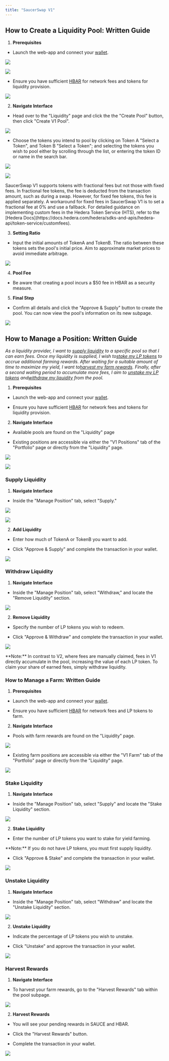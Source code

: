 ```yaml
---
title: "SaucerSwap V1"
---
```


## How to Create a Liquidity Pool: Written Guide

1. **Prerequisites**

  * Launch the web-app and connect your [wallet](/get-started/hedera-guide/create-hedera-wallet).

![](/images/get-started/saucerswap-tutorials/liquidity/files%2Fv0%2Fb%2Fgitbook-x-prod.appspot.com%2Fo%2Fspaces%252F5hXF6kx1TaOoCMAhLCv3%252Fuploads%252FMNbzjzWhdNEtPL046jMJ%252FConnect%2520Wallet.png)

<Frame caption="HashPack was used in this example.">
  <img src="/images/get-started/saucerswap-tutorials/liquidity/files%2Fv0%2Fb%2Fgitbook-x-prod.appspot.com%2Fo%2Fspaces%252F5hXF6kx1TaOoCMAhLCv3%252Fuploads%252FGTaDZkL81hys1Q7HeInE%252FConnect%2520Wallet%25202.png" />
</Frame>

  * Ensure you have sufficient [HBAR](/get-started/hedera-guide/get-hbar) for network fees and tokens for liquidity provision.

![](/images/get-started/saucerswap-tutorials/liquidity/files%2Fv0%2Fb%2Fgitbook-x-prod.appspot.com%2Fo%2Fspaces%252F5hXF6kx1TaOoCMAhLCv3%252Fuploads%252FOgLx9Ii7eAZZQZ5cv3A4%252FPortfolio%2520-%2520Tokens.png)

2. **Navigate Interface**

  * Head over to the "Liquidity" page and click the the "Create Pool" button, then click "Create V1 Pool".

![](/images/get-started/saucerswap-tutorials/liquidity/files%2Fv0%2Fb%2Fgitbook-x-prod.appspot.com%2Fo%2Fspaces%252F5hXF6kx1TaOoCMAhLCv3%252Fuploads%252F17TDZWiucCdpNQW9IpUs%252FCaptura%2520de%2520pantalla%25202025-01-01%2520a%2520la%28s%29%252017.50.39.png)

  * Choose the tokens you intend to pool by clicking on Token A "Select a Token", and Token B "Select a Token"; and selecting the tokens you wish to pool either by scrolling through the list, or entering the token ID or name in the search bar.

![](/images/get-started/saucerswap-tutorials/liquidity/files%2Fv0%2Fb%2Fgitbook-x-prod.appspot.com%2Fo%2Fspaces%252F5hXF6kx1TaOoCMAhLCv3%252Fuploads%252Fgko3VdW3YzHDfSypO1wa%252FCaptura%2520de%2520pantalla%25202025-01-01%2520a%2520la%28s%29%252018.26.04.png)

![](/images/get-started/saucerswap-tutorials/liquidity/files%2Fv0%2Fb%2Fgitbook-x-prod.appspot.com%2Fo%2Fspaces%252F5hXF6kx1TaOoCMAhLCv3%252Fuploads%252FfDaizmd9cHFd90iUcyHd%252FCaptura%2520de%2520pantalla%25202025-01-01%2520a%2520la%28s%29%252018.28.58.png)

<Info>
  SaucerSwap V1 supports tokens with fractional fees but not those with fixed fees. In fractional fee tokens, the fee is deducted from the transaction amount, such as during a swap. However, for fixed fee tokens, this fee is applied separately. A workaround for fixed fees in SaucerSwap V1 is to set a fractional fee at 0% and use a fallback. For detailed guidance on implementing custom fees in the Hedera Token Service (HTS), refer to the [Hedera Docs](https://docs.hedera.com/hedera/sdks-and-apis/hedera-api/token-service/customfees).
</Info>

3. **Setting Ratio**

  * Input the initial amounts of TokenA and TokenB. The ratio between these tokens sets the pool's initial price. Aim to approximate market prices to avoid immediate arbitrage.

![](/images/get-started/saucerswap-tutorials/liquidity/files%2Fv0%2Fb%2Fgitbook-x-prod.appspot.com%2Fo%2Fspaces%252F5hXF6kx1TaOoCMAhLCv3%252Fuploads%252FpSV0nCSjLTRhZdBFU0cq%252FCaptura%2520de%2520pantalla%25202025-01-01%2520a%2520la%28s%29%252018.31.17.png)

4. **Pool Fee**

  * Be aware that creating a pool incurs a $50 fee in HBAR as a security measure.

5. **Final Step**

  * Confirm all details and click the "Approve & Supply" button to create the pool. You can now view the pool's information on its new subpage.

![](/images/get-started/saucerswap-tutorials/liquidity/files%2Fv0%2Fb%2Fgitbook-x-prod.appspot.com%2Fo%2Fspaces%252F5hXF6kx1TaOoCMAhLCv3%252Fuploads%252Foc2KbILKRMm98O2lOALC%252FScreenshot%25202023-10-29%2520at%25204.43.40%25E2%2580%25AFPM.png)

## How to Manage a Position: Written Guide

*As a liquidity provider, I want to* [*supply liquidity*](/get-started/saucerswap-tutorials/liquidity/saucerswap-v1#supply-liquidity)  *to a specific pool so that I can earn fees. Once my liquidity is supplied, I wish to*[*stake my LP tokens*](/get-started/saucerswap-tutorials/liquidity/saucerswap-v1#stake-liquidity)  *to accrue additional farming rewards. After waiting for a suitable amount of time to maximize my yield, I want to*[*harvest my farm rewards*](/get-started/saucerswap-tutorials/liquidity/saucerswap-v1#harvest-rewards)*. Finally, after a second waiting period to accumulate more fees, I aim to* [*unstake my LP tokens*](/get-started/saucerswap-tutorials/liquidity/saucerswap-v1#unstake-liquidity)  *and*[*withdraw my liquidity*](/get-started/saucerswap-tutorials/liquidity/saucerswap-v1#withdraw-liquidity) *from the pool.*

1. **Prerequisites**

  * Launch the web-app and connect your [wallet](/get-started/hedera-guide/create-hedera-wallet).

  * Ensure you have sufficient [HBAR](/get-started/hedera-guide/get-hbar) for network fees and tokens for liquidity provision.

2. **Navigate Interface**

  * Available pools are found on the "Liquidity" page

  * Existing positions are accessible via either the "V1 Positions" tab of the "Portfolio" page or directly from the "Liquidity" page.

![](/images/get-started/saucerswap-tutorials/liquidity/files%2Fv0%2Fb%2Fgitbook-x-prod.appspot.com%2Fo%2Fspaces%252F5hXF6kx1TaOoCMAhLCv3%252Fuploads%252FQkYvAjqk1OUdYq4cYTWs%252FScreenshot%25202023-10-29%2520at%25204.48.14%25E2%2580%25AFPM.png)

![](/images/get-started/saucerswap-tutorials/liquidity/files%2Fv0%2Fb%2Fgitbook-x-prod.appspot.com%2Fo%2Fspaces%252F5hXF6kx1TaOoCMAhLCv3%252Fuploads%252FPYQrsb56ptddC5YkNYMT%252FScreenshot%25202023-10-29%2520at%25204.46.01%25E2%2580%25AFPM.png)

### Supply Liquidity

1. **Navigate Interface**

  * Inside the "Manage Position" tab, select "Supply."

![](/images/get-started/saucerswap-tutorials/liquidity/files%2Fv0%2Fb%2Fgitbook-x-prod.appspot.com%2Fo%2Fspaces%252F5hXF6kx1TaOoCMAhLCv3%252Fuploads%252FdhPQpUyZYhBsXXOshzUI%252FScreenshot%25202023-10-29%2520at%25204.50.40%25E2%2580%25AFPM.png)

![](/images/get-started/saucerswap-tutorials/liquidity/files%2Fv0%2Fb%2Fgitbook-x-prod.appspot.com%2Fo%2Fspaces%252F5hXF6kx1TaOoCMAhLCv3%252Fuploads%252F26gP7JrtbgkDuvPJlr9x%252FScreenshot%25202023-10-29%2520at%25204.52.11%25E2%2580%25AFPM.png)

2. **Add Liquidity**

  * Enter how much of TokenA or TokenB you want to add.

  * Click "Approve & Supply" and complete the transaction in your wallet.

![](/images/get-started/saucerswap-tutorials/liquidity/files%2Fv0%2Fb%2Fgitbook-x-prod.appspot.com%2Fo%2Fspaces%252F5hXF6kx1TaOoCMAhLCv3%252Fuploads%252FLYfRDVJQqZtT1VbicOdL%252FScreenshot%25202023-10-29%2520at%25204.53.17%25E2%2580%25AFPM.png)

### Withdraw Liquidity

1. **Navigate Interface**

  * Inside the "Manage Position" tab, select "Withdraw," and locate the "Remove Liquidity" section.

![](/images/get-started/saucerswap-tutorials/liquidity/files%2Fv0%2Fb%2Fgitbook-x-prod.appspot.com%2Fo%2Fspaces%252F5hXF6kx1TaOoCMAhLCv3%252Fuploads%252FdhcueNXB6iE2hzRNdcAB%252FScreenshot%25202023-10-29%2520at%25205.01.57%25E2%2580%25AFPM.png)

2. **Remove Liquidity**

  * Specify the number of LP tokens you wish to redeem.

  * Click "Approve & Withdraw" and complete the transaction in your wallet.

![](/images/get-started/saucerswap-tutorials/liquidity/files%2Fv0%2Fb%2Fgitbook-x-prod.appspot.com%2Fo%2Fspaces%252F5hXF6kx1TaOoCMAhLCv3%252Fuploads%252FlfP48dUV58mQODlG1wH3%252FScreenshot%25202023-10-29%2520at%25205.03.15%25E2%2580%25AFPM.png)

<Info>
  **Note:** In contrast to V2, where fees are manually claimed, fees in V1 directly accumulate in the pool, increasing the value of each LP token. To claim your share of earned fees, simply withdraw liquidity.
</Info>

### How to Manage a Farm: Written Guide

1. **Prerequisites**

  * Launch the web-app and connect your [wallet](/get-started/hedera-guide/create-hedera-wallet).

  * Ensure you have sufficient [HBAR](/get-started/hedera-guide/get-hbar) for network fees and LP tokens to farm.

2. **Navigate Interface**

  * Pools with farm rewards are found on the "Liquidity" page.

![](/images/get-started/saucerswap-tutorials/liquidity/files%2Fv0%2Fb%2Fgitbook-x-prod.appspot.com%2Fo%2Fspaces%252F5hXF6kx1TaOoCMAhLCv3%252Fuploads%252FZAWIa03NG3CWPk0uWalh%252FScreenshot%25202023-10-29%2520at%25205.06.03%25E2%2580%25AFPM.png)

  * Existing farm positions are accessible via either the "V1 Farm" tab of the "Portfolio" page or directly from the "Liquidity" page.

![](/images/get-started/saucerswap-tutorials/liquidity/files%2Fv0%2Fb%2Fgitbook-x-prod.appspot.com%2Fo%2Fspaces%252F5hXF6kx1TaOoCMAhLCv3%252Fuploads%252Fh4kBWD6ChBIsuWzhq5yV%252FScreenshot%25202023-10-29%2520at%25205.09.01%25E2%2580%25AFPM.png)

### Stake Liquidity

1. **Navigate Interface**

  * Inside the "Manage Position" tab, select "Supply" and locate the "Stake Liquidity" section.

![](/images/get-started/saucerswap-tutorials/liquidity/files%2Fv0%2Fb%2Fgitbook-x-prod.appspot.com%2Fo%2Fspaces%252F5hXF6kx1TaOoCMAhLCv3%252Fuploads%252FGaItVhplbLztfNPELfMx%252FScreenshot%25202023-10-29%2520at%25205.11.27%25E2%2580%25AFPM.png)

2. **Stake Liquidity**

  * Enter the number of LP tokens you want to stake for yield farming.

<Info>
  **Note:** If you do not have LP tokens, you must first supply liquidity.
</Info>

  * Click "Approve & Stake" and complete the transaction in your wallet.

![](/images/get-started/saucerswap-tutorials/liquidity/files%2Fv0%2Fb%2Fgitbook-x-prod.appspot.com%2Fo%2Fspaces%252F5hXF6kx1TaOoCMAhLCv3%252Fuploads%252FAL8GYpRWnLQKk6C1V3Wr%252FScreenshot%25202023-10-29%2520at%25205.13.38%25E2%2580%25AFPM.png)

### Unstake Liquidity

1. **Navigate Interface**

  * Inside the "Manage Position" tab, select "Withdraw" and locate the "Unstake Liquidity" section.

![](/images/get-started/saucerswap-tutorials/liquidity/files%2Fv0%2Fb%2Fgitbook-x-prod.appspot.com%2Fo%2Fspaces%252F5hXF6kx1TaOoCMAhLCv3%252Fuploads%252F0RONjycQMXHY9SN4cBRY%252FScreenshot%25202023-10-29%2520at%25205.15.22%25E2%2580%25AFPM.png)

2. **Unstake Liquidity**

  * Indicate the percentage of LP tokens you wish to unstake.

  * Click "Unstake" and approve the transaction in your wallet.

![](/images/get-started/saucerswap-tutorials/liquidity/files%2Fv0%2Fb%2Fgitbook-x-prod.appspot.com%2Fo%2Fspaces%252F5hXF6kx1TaOoCMAhLCv3%252Fuploads%252FP4Px2amGEN45QYVAMbol%252FScreenshot%25202023-10-29%2520at%25205.16.45%25E2%2580%25AFPM.png)

### Harvest Rewards

1. **Navigate Interface**

  * To harvest your farm rewards, go to the "Harvest Rewards" tab within the pool subpage.

![](/images/get-started/saucerswap-tutorials/liquidity/files%2Fv0%2Fb%2Fgitbook-x-prod.appspot.com%2Fo%2Fspaces%252F5hXF6kx1TaOoCMAhLCv3%252Fuploads%252FFhuiFEpCIKVtHEFMw2uW%252FScreenshot%25202023-10-29%2520at%25205.18.30%25E2%2580%25AFPM.png)

2. **Harvest Rewards**

  * You will see your pending rewards in SAUCE and HBAR.

  * Click the "Harvest Rewards" button.

  * Complete the transaction in your wallet.

![](/images/get-started/saucerswap-tutorials/liquidity/files%2Fv0%2Fb%2Fgitbook-x-prod.appspot.com%2Fo%2Fspaces%252F5hXF6kx1TaOoCMAhLCv3%252Fuploads%252FLvF2qtcZP3yfhy6hLOCw%252FScreenshot%25202023-10-29%2520at%25205.19.22%25E2%2580%25AFPM.png)